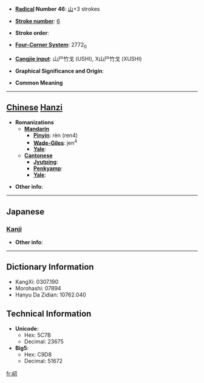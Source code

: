 * '''[[Wiktionary:Chinese radical index| Radical]] Number 46''': [[Wiktionary:Chinese radical index 山|山]]+3 strokes

* '''[[Wiktionary:Chinese total strokes index|Stroke number]]''': [[Wiktionary:Chinese total strokes index 6|6]]

* '''Stroke order''': 

* '''[[Wiktionary:Chinese four corner index|Four-Corner System]]''': 2772<sub>0</sub>

* '''[[Wiktionary:Chinese Cangjie index|Cangjie input]]''': 山尸竹戈 (USHI), X山尸竹戈 (XUSHI)

* '''Graphical Significance and Origin''': 

* '''Common Meaning'''

----

== [[Chinese]] [[Hanzi]] ==

* '''Romanizations'''
** '''[[Mandarin]]'''
*** '''[[Pinyin]]''': rèn (ren4)
*** '''[[Wade-Giles]]''': jen<sup>4</sup>
*** '''[[Yale]]''': 
** '''[[Cantonese]]'''
*** '''[[Jyutping]]''':
*** '''[[Penkyamp]]''': 
*** '''[[Yale]]''': 

* '''Other info''': 

----

==Japanese==
===[[Kanji]]===
{{kanji|on readings=[[じん]] (jin), [[にん]] (nin)
|kun readings=
}}

* '''Other info''':  

----

== Dictionary Information ==

* KangXi: 0307.190
* Morohashi: 07894
* Hanyu Da Zidian: 10762.040

== Technical Information ==

* '''Unicode''':
** Hex: 5C7B
** Decimal: 23675
* '''Big5''':
** Hex: C9D8
** Decimal: 51672

[[fr:屻]]